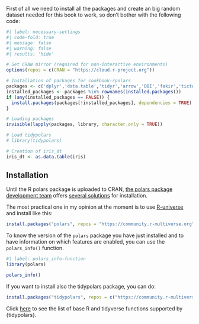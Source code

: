 First of all we need to install all the packages and create an big random dataset needed for this book to work, so don't bother with the following code:

```r
#| label: necessary-settings
#| code-fold: true
#| message: false
#| warning: false
#| results: 'hide'

# Set CRAN mirror (required for non-interactive environments)
options(repos = c(CRAN = "https://cloud.r-project.org"))

# Installation of packages for cookbook-rpolars
packages <- c('dplyr','data.table','tidyr','arrow','DBI','fakir','tictoc','duckdb','microbenchmark','readr','fs','ggplot2','pryr','dbplyr','forcats','collapse')
installed_packages <- packages %in% rownames(installed.packages())
if (any(installed_packages == FALSE)) {
  install.packages(packages[!installed_packages], dependencies = TRUE)
}

# Loading packages
invisible(lapply(packages, library, character.only = TRUE))

# Load tidypolars
# library(tidypolars)

# Creation of iris_dt
iris_dt <- as.data.table(iris)
```

## Installation

Until the R polars package is uploaded to CRAN, [the polars package development team](https://github.com/pola-rs/r-polars/graphs/contributors) offers [several solutions](https://rpolars.github.io/#install) for installation.

The most practical one in my opinion at the moment is to use [R-universe](https://r-universe.dev/search/) and install like this:

```.r
install.packages("polars", repos = "https://community.r-multiverse.org")
```

To know the version of the `polars` package you have just installed and to have information on which features are enabled, you can use the `polars_info()` function.

```r
#| label: polars_info-function
library(polars)

polars_info()
```

If you want to install also the tidypolars package, you can do:

```.r
install.packages("tidypolars", repos = c("https://community.r-multiverse.org", 'https://cloud.r-project.org'))
``````

Click [here](https://tidypolars.etiennebacher.com/articles/r-and-polars-expressions#list-of-base-r-and-tidyverse-functions-supported-by-tidypolars) to see the list of base R and tidyverse functions supported by {tidypolars}.